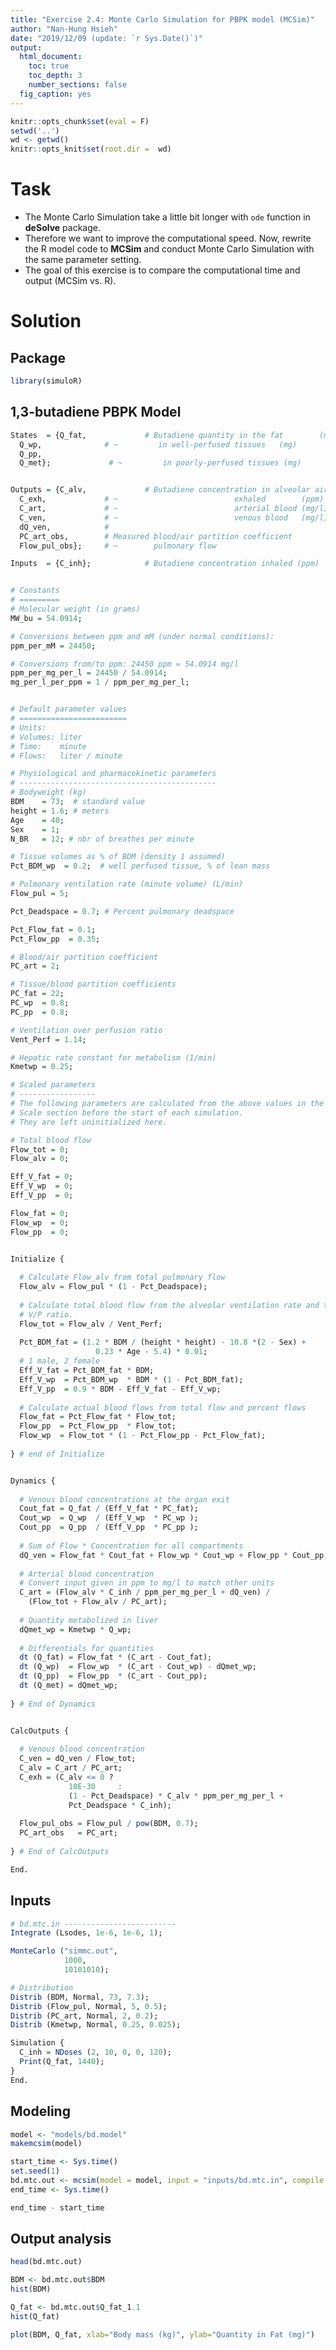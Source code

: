 ```yaml
---
title: "Exercise 2.4: Monte Carlo Simulation for PBPK model (MCSim)"
author: "Nan-Hung Hsieh"
date: "2019/12/09 (update: `r Sys.Date()`)"
output: 
  html_document:
    toc: true
    toc_depth: 3
    number_sections: false
  fig_caption: yes  
---
```


```r
knitr::opts_chunk$set(eval = F)
setwd('..')
wd <- getwd()
knitr::opts_knit$set(root.dir =  wd)
```

# Task 

- The Monte Carlo Simulation take a little bit longer with `ode` function in **deSolve** package. 
- Therefore we want to improve the computational speed. Now, rewrite the R model code to **MCSim** and conduct Monte Carlo Simulation with the same parameter setting. 
- The goal of this exercise is to compare the computational time and output (MCSim vs. R).

# Solution

## Package

```r
library(simuloR)
```

## 1,3-butadiene PBPK Model

```r
States  = {Q_fat,             # Butadiene quantity in the fat        (mg)
  Q_wp,              # ~         in well-perfused tissues   (mg)
  Q_pp,
  Q_met};             # ~         in poorly-perfused tissues (mg)


Outputs = {C_alv,             # Butadiene concentration in alveolar air   (mg/l)
  C_exh,             # ~                          exhaled        (ppm)
  C_art,             # ~                          arterial blood (mg/l)
  C_ven,             # ~                          venous blood   (mg/l)
  dQ_ven,            # 
  PC_art_obs,        # Measured blood/air partition coefficient
  Flow_pul_obs};     # ~        pulmonary flow

Inputs  = {C_inh};            # Butadiene concentration inhaled (ppm)


# Constants
# =========
# Molecular weight (in grams)
MW_bu = 54.0914;

# Conversions between ppm and mM (under normal conditions):
ppm_per_mM = 24450;

# Conversions from/to ppm: 24450 ppm = 54.0914 mg/l
ppm_per_mg_per_l = 24450 / 54.0914;
mg_per_l_per_ppm = 1 / ppm_per_mg_per_l;


# Default parameter values
# ========================
# Units:
# Volumes: liter
# Time:    minute
# Flows:   liter / minute

# Physiological and pharmacokinetic parameters
# --------------------------------------------
# Bodyweight (kg)
BDM    = 73;  # standard value
height = 1.6; # meters
Age    = 40;
Sex    = 1;
N_BR   = 12; # nbr of breathes per minute

# Tissue volumes as % of BDM (density 1 assumed)
Pct_BDM_wp  = 0.2;  # well perfused tissue, % of lean mass

# Pulmonary ventilation rate (minute volume) (L/min)
Flow_pul = 5;

Pct_Deadspace = 0.7; # Percent pulmonary deadspace

Pct_Flow_fat = 0.1;
Pct_Flow_pp  = 0.35;

# Blood/air partition coefficient
PC_art = 2;

# Tissue/blood partition coefficients
PC_fat = 22;
PC_wp  = 0.8;
PC_pp  = 0.8;

# Ventilation over perfusion ratio
Vent_Perf = 1.14;

# Hepatic rate constant for metabolism (1/min)
Kmetwp = 0.25;

# Scaled parameters
# -----------------
# The following parameters are calculated from the above values in the
# Scale section before the start of each simulation.
# They are left uninitialized here.

# Total blood flow
Flow_tot = 0;
Flow_alv = 0;

Eff_V_fat = 0;
Eff_V_wp  = 0;
Eff_V_pp  = 0;

Flow_fat = 0;
Flow_wp  = 0;
Flow_pp  = 0;


Initialize {
  
  # Calculate Flow_alv from total pulmonary flow
  Flow_alv = Flow_pul * (1 - Pct_Deadspace);
  
  # Calculate total blood flow from the alveolar ventilation rate and the
  # V/P ratio.
  Flow_tot = Flow_alv / Vent_Perf;
  
  Pct_BDM_fat = (1.2 * BDM / (height * height) - 10.8 *(2 - Sex) + 
                   0.23 * Age - 5.4) * 0.01;
  # 1 male, 2 female
  Eff_V_fat = Pct_BDM_fat * BDM;
  Eff_V_wp  = Pct_BDM_wp  * BDM * (1 - Pct_BDM_fat);
  Eff_V_pp  = 0.9 * BDM - Eff_V_fat - Eff_V_wp;
  
  # Calculate actual blood flows from total flow and percent flows
  Flow_fat = Pct_Flow_fat * Flow_tot;
  Flow_pp  = Pct_Flow_pp  * Flow_tot;
  Flow_wp  = Flow_tot * (1 - Pct_Flow_pp - Pct_Flow_fat);
  
} # end of Initialize


Dynamics {
  
  # Venous blood concentrations at the organ exit
  Cout_fat = Q_fat / (Eff_V_fat * PC_fat);
  Cout_wp  = Q_wp  / (Eff_V_wp  * PC_wp );
  Cout_pp  = Q_pp  / (Eff_V_pp  * PC_pp );
  
  # Sum of Flow * Concentration for all compartments
  dQ_ven = Flow_fat * Cout_fat + Flow_wp * Cout_wp + Flow_pp * Cout_pp;
  
  # Arterial blood concentration
  # Convert input given in ppm to mg/l to match other units
  C_art = (Flow_alv * C_inh / ppm_per_mg_per_l + dQ_ven) /
    (Flow_tot + Flow_alv / PC_art);
  
  # Quantity metabolized in liver
  dQmet_wp = Kmetwp * Q_wp;
  
  # Differentials for quantities
  dt (Q_fat) = Flow_fat * (C_art - Cout_fat);
  dt (Q_wp)  = Flow_wp  * (C_art - Cout_wp) - dQmet_wp;
  dt (Q_pp)  = Flow_pp  * (C_art - Cout_pp);
  dt (Q_met) = dQmet_wp;
  
} # End of Dynamics


CalcOutputs {
  
  # Venous blood concentration
  C_ven = dQ_ven / Flow_tot; 
  C_alv = C_art / PC_art;
  C_exh = (C_alv <= 0 ?
             10E-30     :
             (1 - Pct_Deadspace) * C_alv * ppm_per_mg_per_l + 
             Pct_Deadspace * C_inh);
  
  Flow_pul_obs = Flow_pul / pow(BDM, 0.7);
  PC_art_obs   = PC_art;
  
} # End of CalcOutputs

End.

```

## Inputs

```r
# bd.mtc.in -------------------------
Integrate (Lsodes, 1e-6, 1e-6, 1);

MonteCarlo ("simmc.out", 
            1000, 
            10101010);

# Distribution
Distrib (BDM, Normal, 73, 7.3);
Distrib (Flow_pul, Normal, 5, 0.5);
Distrib (PC_art, Normal, 2, 0.2);
Distrib (Kmetwp, Normal, 0.25, 0.025);

Simulation {
  C_inh = NDoses (2, 10, 0, 0, 120);
  Print(Q_fat, 1440);  
}
End.
```

## Modeling

```r
model <- "models/bd.model"
makemcsim(model)
```


```r
start_time <- Sys.time()
set.seed(1)
bd.mtc.out <- mcsim(model = model, input = "inputs/bd.mtc.in", compile = F)
end_time <- Sys.time()
```

```r
end_time - start_time
```

## Output analysis

```r
head(bd.mtc.out)
```

```r
BDM <- bd.mtc.out$BDM
hist(BDM)
```

```r
Q_fat <- bd.mtc.out$Q_fat_1.1
hist(Q_fat)
```



```r
plot(BDM, Q_fat, xlab="Body mass (kg)", ylab="Quantity in Fat (mg)")
```



